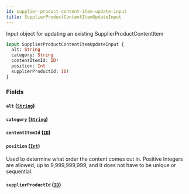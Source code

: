 ```yaml
---
id: supplier-product-content-item-update-input
title: SupplierProductContentItemUpdateInput
---
```



Input object for updating an existing SupplierProductContentItem


```graphql
input SupplierProductContentItemUpdateInput {
  alt: String
  category: String
  contentItemId: ID!
  position: Int
  supplierProductId: ID!
}
```


### Fields

#### `alt` ([`String`](/developers/supplier-apis/supply-api/graphql/reference/scalars/string))




#### `category` ([`String`](/developers/supplier-apis/supply-api/graphql/reference/scalars/string))




#### `contentItemId` ([`ID`](/developers/supplier-apis/supply-api/graphql/reference/scalars/id))




#### `position` ([`Int`](/developers/supplier-apis/supply-api/graphql/reference/scalars/int))

Used to determine what order the content comes out in.
Positive Integers are allowed, up to 9,999,999,999, and it does not have to be unique or sequential.


#### `supplierProductId` ([`ID`](/developers/supplier-apis/supply-api/graphql/reference/scalars/id))






